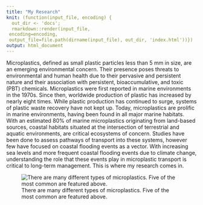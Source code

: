 ```yaml
---
title: "My Research"
knit: (function(input_file, encoding) {
  out_dir <- 'docs';
  rmarkdown::render(input_file,
 encoding=encoding,
 output_file=file.path(dirname(input_file), out_dir, 'index.html'))})
output: html_document
---
```




Microplastics, defined as small plastic particles less than 5 mm in size, are an emerging environmental concern. Their presence poses threats to environmental and human health due to their pervasive and persistent nature and their association with persistent, bioaccumulative, and toxic (PBT) chemicals. Microplastics were first reported in marine environments in the 1970s. Since then, worldwide production of plastic has increased by nearly eight times. While plastic production has continued to surge, systems of plastic waste recovery have not kept up. Today, microplastics are prolific in marine environments, having been found in all major marine habitats. With an estimated 80% of marine microplastics originating from land-based sources, coastal habitats situated at the intersection of terrestrial and aquatic environments, are critical ecosystems of concern. Studies have been done to assess pathways of transport into these systems, however few have focused on coastal flooding events as a vector. With increasing sea levels and more frequent coastal flooding events due to climate change, understanding the role that these events play in microplastic transport is critical to long-term management. This is where my research comes in. 

![There are many different types of microplastics. Five of the most common are featured above.](MP.jpeg)